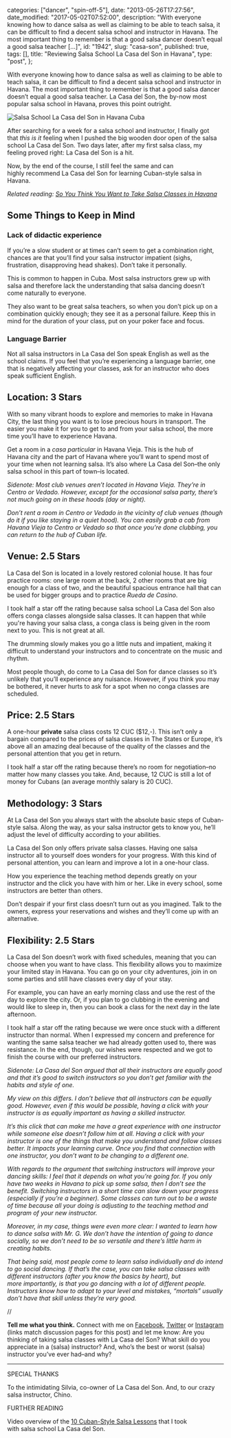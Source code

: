 
  categories: ["dancer", "spin-off-5"],
  date: "2013-05-26T17:27:56",
  date_modified: "2017-05-02T07:52:00",
  description:
    "With everyone knowing how to dance salsa as well as claiming to be able to teach salsa, it can be difficult to find a decent salsa school and instructor in Havana. The most important thing to remember is that a good salsa dancer doesn’t equal a good salsa teacher […]",
  id: "1942",
  slug: "casa-son",
  published: true,
  tags: [],
  title: "Reviewing Salsa School La Casa del Son in Havana",
  type: "post",
};


With everyone knowing how to dance salsa as well as claiming to be able to teach salsa, it can be difficult to find a decent salsa school and instructor in Havana. The most important thing to remember is that a good salsa dancer doesn’t equal a good salsa teacher. La Casa del Son, the by-now most popular salsa school in Havana, proves this point outright.

![Salsa School La Casa del Son in Havana Cuba](/pages/tsop/posts/casa-son/casa-son_1.jpg)

After searching for a week for a salsa school and instructor, I finally got that *this is it* feeling when I pushed the big wooden door open of the salsa school La Casa del Son. Two days later, after my first salsa class, my feeling proved right: La Casa del Son is a hit.

Now, by the end of the course, I still feel the same and can highly recommend La Casa del Son for learning Cuban-style salsa in Havana.

_Related reading: [So You Think You Want to Take Salsa Classes in Havana](/tsop/posts/salsa-classes-havana/)_

## Some Things to Keep in Mind

### Lack of didactic experience

If you’re a slow student or at times can’t seem to get a combination right, chances are that you’ll find your salsa instructor impatient (sighs, frustration, disapproving head shakes). Don’t take it personally.

This is common to happen in Cuba. Most salsa instructors grew up with salsa and therefore lack the understanding that salsa dancing doesn’t come naturally to everyone.

They also want to be great salsa teachers, so when you don’t pick up on a combination quickly enough; they see it as a personal failure. Keep this in mind for the duration of your class, put on your poker face and focus.

### Language Barrier

Not all salsa instructors in La Casa del Son speak English as well as the school claims. If you feel that you’re experiencing a language barrier, one that is negatively affecting your classes, ask for an instructor who does speak sufficient English.

## Location: 3 Stars

With so many vibrant hoods to explore and memories to make in Havana City, the last thing you want is to lose precious hours in transport. The easier you make it for you to get to and from your salsa school, the more time you’ll have to experience Havana.

Get a room in a _casa particular_ in Havana Vieja. This is the hub of Havana city and the part of Havana where you’ll want to spend most of your time when not learning salsa. It’s also where La Casa del Son–the only salsa school in this part of town–is located.

_Sidenote: Most club venues aren’t located in Havana Vieja. They’re in Centro or Vedado. However, except for the occasional salsa party, there’s not much going on in these hoods (day or night)._

_Don’t rent a room in Centro or Vedado in the vicinity of club venues (though do it if you like staying in a quiet hood). You can easily grab a cab from Havana Vieja to Centro or Vedado so that once you’re done clubbing, you can return to the hub of Cuban life._

## Venue: 2.5 Stars

La Casa del Son is located in a lovely restored colonial house. It has four practice rooms: one large room at the back, 2 other rooms that are big enough for a class of two, and the beautiful spacious entrance hall that can be used for bigger groups and to practice _Rueda de Casino_.

I took half a star off the rating because salsa school La Casa del Son also offers conga classes alongside salsa classes. It can happen that while you're having your salsa class, a conga class is being given in the room next to you. This is not great at all.

The drumming slowly makes you go a little nuts and impatient, making it difficult to understand your instructors and to concentrate on the music and rhythm.

Most people though, do come to La Casa del Son for dance classes so it’s unlikely that you’ll experience any nuisance. However, if you think you may be bothered, it never hurts to ask for a spot when no conga classes are scheduled.

## Price: 2.5 Stars

A one-hour **private** salsa class costs 12 CUC ($12,-). This isn’t only a bargain compared to the prices of salsa classes in The States or Europe, it’s above all an amazing deal because of the quality of the classes and the personal attention that you get in return.

I took half a star off the rating because there’s no room for negotiation–no matter how many classes you take. And, because, 12 CUC is still a lot of money for Cubans (an average monthly salary is 20 CUC).

## Methodology: 3 Stars

At La Casa del Son you always start with the absolute basic steps of Cuban-style salsa. Along the way, as your salsa instructor gets to know you, he’ll adjust the level of difficulty according to your abilities.

La Casa del Son only offers private salsa classes. Having one salsa instructor all to yourself does wonders for your progress. With this kind of personal attention, you can learn and improve a lot in a one-hour class.

How you experience the teaching method depends greatly on your instructor and the click you have with him or her. Like in every school, some instructors are better than others.

Don’t despair if your first class doesn’t turn out as you imagined. Talk to the owners, express your reservations and wishes and they’ll come up with an alternative.

## Flexibility: 2.5 Stars

La Casa del Son doesn’t work with fixed schedules, meaning that you can choose when you want to have class. This flexibility allows you to maximize your limited stay in Havana. You can go on your city adventures, join in on some parties and still have classes every day of your stay.

For example, you can have an early morning class and use the rest of the day to explore the city. Or, if you plan to go clubbing in the evening and would like to sleep in, then you can book a class for the next day in the late afternoon.

I took half a star off the rating because we were once stuck with a different instructor than normal. When I expressed my concern and preference for wanting the same salsa teacher we had already gotten used to, there was resistance. In the end, though, our wishes were respected and we got to finish the course with our preferred instructors.

_Sidenote: La Casa del Son argued that all their instructors are equally good and that it’s good to switch instructors so you don’t get familiar with the habits and style of one._

_My view on this differs. I don’t believe that all instructors can be equally good. However, even if this would be possible, having a click with your instructor is as equally important as having a skilled instructor._

_It’s this click that can make me have a great experience with one instructor while someone else doesn’t follow him at all. Having a click with your instructor is one of the things that make you understand and follow classes better. It impacts your learning curve. Once you find that connection with one instructor, you don’t want to be changing to a different one._

_With regards to the argument that switching instructors will improve your dancing skills: I feel that it depends on what you’re going for. If you only have two weeks in Havana to pick up some salsa, then I don’t see the benefit. Switching instructors in a short time can slow down your progress (especially if you’re a beginner). Some classes can turn out to be a waste of time because all your doing is adjusting to the teaching method and program of your new instructor._

_Moreover, in my case, things were even more clear: I wanted to learn how to dance salsa with Mr. G. We don’t have the intention of going to dance socially, so we don’t need to be so versatile and there’s little harm in creating habits._

_That being said, most people come to learn salsa individually and do intend to go social dancing. If that’s the case, you can take salsa classes with different instructors (after you know the basics by heart), but more importantly, is that you go dancing with a lot of different people. Instructors know how to adapt to your level and mistakes, “mortals” usually don’t have that skill unless they’re very good._

//

**Tell me what you think.** Connect with me on [Facebook](https://www.facebook.com/thespinoffproject/photos/a.848930185138868.1073741832.443190319046192/862977250400828/), [Twitter](https://twitter.com/mirhamasala/status/545592573281443840) or [Instagram](http://instagram.com/p/ySTYyMkyDK/) (links match discussion pages for this post) and let me know: Are you thinking of taking salsa classes with La Casa del Son? What skill do you appreciate in a (salsa) instructor? And, who’s the best or worst (salsa) instructor you’ve ever had–and why?

---

SPECIAL THANKS

To the intimidating Silvia, co-owner of La Casa del Son. And, to our crazy salsa instructor, Chino.

FURTHER READING

Video overview of the [10 Cuban-Style Salsa Lessons](/tsop/posts/cuban-style-salsa-lessons/) that I took with salsa school La Casa del Son.
